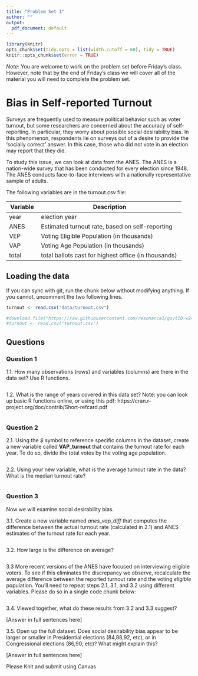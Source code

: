 ```yaml
---
title: "Problem Set 1"
author: ""
output:
  pdf_document: default
---
```


```r
library(knitr)
opts_chunk$set(tidy.opts = list(width.cutoff = 60), tidy = TRUE)
knitr::opts_chunk$set(error = TRUE)
```

_Note_: You are welcome to work on the problem set before Friday's class. However, note that by the end of Friday's class we will cover all of the material you will need to complete the problem set.


# Bias in Self-reported Turnout

Surveys are frequently used to measure political behavior such as voter turnout, but some researchers are concerned about the accuracy of self-reporting. In particular, they worry about possible social desirability bias. In this phenomenon, respondents lie on surveys out of a desire to provide the 'socially correct' answer. In this case, those who did not vote in an election may report that they did. 

To study this issue, we can look at data from the ANES. The ANES is a nation-wide survey that has been conducted for every election since 1948. The ANES conducts face-to-face interviews with a nationally representative sample of adults.  

The following variables are in the turnout.csv file:

| Variable    | Description                                             |
|-------------|---------------------------------------------------------|
| year        | election year                                           |
| ANES        | Estimated turnout rate, based on self-reporting         |
| VEP         | Voting Eligible Population (in thousands)               |
| VAP         | Voting Age Population (in thousands)                    |
| total       | total ballots cast for highest office (in thousands)    |

## Loading the data

If you can sync with git, run the chunk below without modifying anything. If you cannot, uncomment the two following lines.

```r
turnout <- read.csv("data/turnout.csv")

#download.file("https://raw.githubusercontent.com/resonance1/govt10-w24/main/Problem%20Sets/data/turnout.csv","turnout.csv")
#turnout <- read.csv("turnout.csv")

```

## Questions

### Question 1

1.1. How many observations (rows) and variables (columns) are there in the data set? Use R functions. 

```r

```

1.2. What is the range of years covered in this data set? Note: you can look up basic R functions online, or using this pdf: https://cran.r-project.org/doc/contrib/Short-refcard.pdf

```r

```


### Question 2

2.1. Using the *$* symbol to reference specific columns in the dataset, create a new variable called **VAP_turnout** that contains the turnout rate for each year. To do so, divide the total votes by the voting age population. 

```r

```

2.2. Using your new variable, what is the average turnout rate in the data? What is the median turnout rate? 

```r

```

### Question 3

Now we will examine social desirability bias.

3.1. Create a new variable named *anes_vap_diff* that computes the difference between the actual turnout rate (calculated in 2.1) and ANES estimates of the turnout rate for each year.

```r

```

3.2. How large is the difference on average? 

```r

```

3.3 More recent versions of the ANES have focused on interviewing eligible voters. To see if this eliminates the discrepancy we observe, recalculate the average difference between the reported turnout rate and the voting *eligible* population. You'll need to repeat steps 2.1, 3.1, and 3.2 using different variables. Please do so in a single code chunk below:

```r

```

3.4. Viewed together, what do these results from 3.2 and 3.3 suggest? 

[Answer in full sentences here]

3.5. Open up the full dataset. Does social desirability bias appear to be larger or smaller in Presidential elections (84,88,92, etc), or in Congressional elections (86,90, etc)? What might explain this?

[Answer in full sentences here]


Please Knit and submit using Canvas
